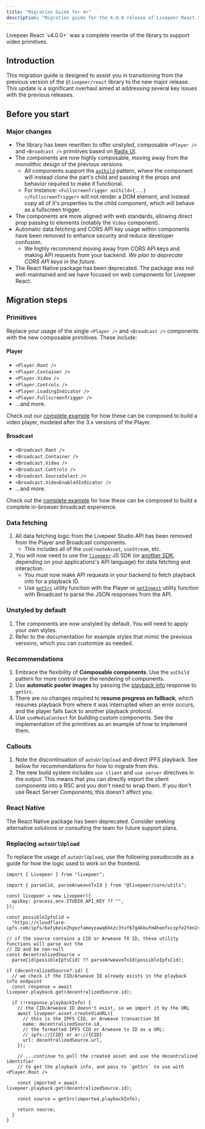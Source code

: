 ```yaml
---
title: "Migration Guide for 4+"
description: "Migration guide for the 4.0.0 release of Livepeer React."
---
```


<Info>
  Livepeer React `v4.0.0+` was a complete rewrite of the library to support
  video primitives.
</Info>

## Introduction

This migration guide is designed to assist you in transitioning from the
previous version of the `@livepeer/react` library to the new major release. This
update is a significant overhaul aimed at addressing several key issues with the
previous releases.

## Before you start

### Major changes

- The library has been rewritten to offer unstyled, composable `<Player />` and
  `<Broadcast />` primitives based on
  [Radix UI](https://www.radix-ui.com/primitives/docs/overview/introduction).
- The components are now highly composable, moving away from the monolithic
  design of the previous versions.
  - All components support the
    [`asChild`](https://www.radix-ui.com/primitives/docs/guides/composition)
    pattern, where the component will instead clone the part's child and passing
    it the props and behavior required to make it functional.
  - For instance: `<FullscreenTrigger asChild>{...}</FullscreenTrigger>` will
    not render a DOM element, and instead copy all of it's properties to the
    child component, which will behave as a fullscreen trigger.
- The components are more aligned with web standards, allowing direct prop
  passing to elements (notably the `Video` component).
- Automatic data fetching and CORS API key usage within components have been
  removed to enhance security and reduce developer confusion.
  - We highly recommend moving away from CORS API keys and making API requests
    from your backend. _We plan to deprecate CORS API keys in the future._
- The React Native package has been deprecated. The package was not
  well-maintained and we have focused on web components for Livepeer React.

## Migration steps

### Primitives

Replace your usage of the single `<Player />` and `<Broadcast />` components
with the new composable primitives. These include:

#### Player

- `<Player.Root />`
- `<Player.Container />`
- `<Player.Video />`
- `<Player.Controls />`
- `<Player.LoadingIndicator />`
- `<Player.FullscreenTrigger />`
- ...and more.

Check out our [complete example](/sdks/react/Player) for how these can
be composed to build a video player, modeled after the 3.x versions of the
Player.

#### Broadcast

- `<Broadcast.Root />`
- `<Broadcast.Container />`
- `<Broadcast.Video />`
- `<Broadcast.Controls />`
- `<Broadcast.SourceSelect />`
- `<Broadcast.VideoEnabledIndicator />`
- ...and more.

Check out the [complete example](/sdks/react/Broadcast) for how these
can be composed to build a complete in-browser broadcast experience.

### Data fetching

1. All data fetching logic from the Livepeer Studio API has been removed from
   the Player and Broadcast components.
   - This includes all of the `useCreateAsset`, `useStream`, etc.
2. You will now need to use the [`livepeer`](/sdks/javascript) JS SDK (or
   [another SDK](/sdks/introduction), depending on your applications's API
   language) for data fetching and interaction.
   - You must now make API requests in your backend to fetch playback info for a
     playback ID.
   - Use [`getSrc`](/sdks/react/player/get-src) utility function with
     the Player or [`getIngest`](/sdks/react/broadcast/get-ingest)
     utility function with Broadcast to parse the JSON responses from the API.

### Unstyled by default

1. The components are now unstyled by default. You will need to apply your own
   styles.
2. Refer to the documentation for example styles that mimic the previous
   versions, which you can customize as needed.

### Recommendations

1. Embrace the flexibility of **Composable components**. Use the `asChild`
   pattern for more control over the rendering of components.
2. Use **automatic poster images** by passing the
   [playback info](/api-reference/playback/get) response to `getSrc`.
3. There are no changes required to **resume progress on fallback**, which
   resumes playback from where it was interrupted when an error occurs, and the
   player falls back to another playback protocol.
4. Use `useMediaContext` for building custom components. See the implementation
   of the primitives as an example of how to implement them.

### Callouts

1. Note the discontinuation of `autoUrlUpload` and direct IPFS playback. See
   below for recommendations for how to migrate from this.
2. The new build system includes `use client` and `use server` directives in the
   output. This means that you can directly import the client components into a
   RSC and you don't need to wrap them. If you don't use React Server
   Components, this doesn't affect you.

### React Native

The React Native package has been deprecated. Consider seeking alternative
solutions or consulting the team for future support plans.

### Replacing `autoUrlUpload`

To replace the usage of `autoUrlUpload`, use the following pseudocode as a guide
for how the logic used to work on the frontend.

```tsx /api/playback
import { Livepeer } from "livepeer";

import { parseCid, parseArweaveTxId } from "@livepeer/core/utils";

const livepeer = new Livepeer({
  apiKey: process.env.STUDIO_API_KEY ?? "",
});

const possibleIpfsCid =
  "https://cloudflare-ipfs.com/ipfs/bafybeie2hgozfameyzawq6kkzc3tuf67g4kkufm4hoefxczpfe2fen2riu";

// if the source contains a CID or Arweave TX ID, these utility functions will parse out the
// ID and be non-null
const decentralizedSource =
  parseCid(possibleIpfsCid) ?? parseArweaveTxId(possibleIpfsCid);

if (decentralizedSource?.id) {
  // we check if the CID/Arweave ID already exists in the playback info endpoint
  const response = await livepeer.playback.get(decentralizedSource.id);

  if (!response.playbackInfo) {
    // the CID/Arweave ID doesn't exist, so we import it by the URL
    await livepeer.asset.createViaURL({
      // this is the IPFS CID, or Arweave transaction ID
      name: decentralizedSource.id,
      // the formatted IPFS CID or Arweave tx ID as a URL:
      // ipfs://{CID} or ar://{CID}
      url: decentralizedSource.url,
    });

    // ...continue to poll the created asset and use the decentralized identifier
    // to get the playback info, and pass to `getSrc` to use with <Player.Root />

    const imported = await livepeer.playback.get(decentralizedSource.id);

    const source = getSrc(imported.playbackInfo);

    return source;
  }
}
```
